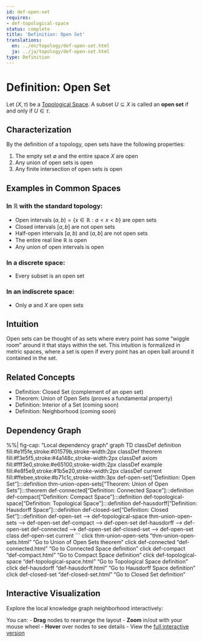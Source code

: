 ```yaml
---
id: def-open-set
requires:
- def-topological-space
status: complete
title: 'Definition: Open Set'
translations:
  en: ../en/topology/def-open-set.html
  ja: ../ja/topology/def-open-set.html
type: Definition
---
```


# Definition: Open Set {#def-open-set}

Let $(X, \tau)$ be a [Topological Space](def-topological-space.qmd). A subset $U \subseteq X$ is called an **open set** if and only if $U \in \tau$.

## Characterization

By the definition of a topology, open sets have the following properties:

1. The empty set $\emptyset$ and the entire space $X$ are open
2. Any union of open sets is open
3. Any finite intersection of open sets is open

## Examples in Common Spaces

### In $\mathbb{R}$ with the standard topology:
- Open intervals $(a, b) = \{x \in \mathbb{R} : a < x < b\}$ are open sets
- Closed intervals $[a, b]$ are not open sets
- Half-open intervals $[a, b)$ and $(a, b]$ are not open sets
- The entire real line $\mathbb{R}$ is open
- Any union of open intervals is open

### In a discrete space:
- Every subset is an open set

### In an indiscrete space:
- Only $\emptyset$ and $X$ are open sets

## Intuition

Open sets can be thought of as sets where every point has some "wiggle room" around it that stays within the set. This intuition is formalized in metric spaces, where a set is open if every point has an open ball around it contained in the set.

## Related Concepts

- Definition: Closed Set (complement of an open set)
- Theorem: Union of Open Sets (proves a fundamental property)
- Definition: Interior of a Set (coming soon)
- Definition: Neighborhood (coming soon)

## Dependency Graph

%%| fig-cap: "Local dependency graph"
graph TD
    classDef definition fill:#e1f5fe,stroke:#01579b,stroke-width:2px
    classDef theorem fill:#f3e5f5,stroke:#4a148c,stroke-width:2px
    classDef axiom fill:#fff3e0,stroke:#e65100,stroke-width:2px
    classDef example fill:#e8f5e9,stroke:#1b5e20,stroke-width:2px
    classDef current fill:#ffebee,stroke:#b71c1c,stroke-width:3px
    def-open-set["Definition: Open Set"]:::definition
    thm-union-open-sets["Theorem: Union of Open Sets"]:::theorem
    def-connected["Definition: Connected Space"]:::definition
    def-compact["Definition: Compact Space"]:::definition
    def-topological-space["Definition: Topological Space"]:::definition
    def-hausdorff["Definition: Hausdorff Space"]:::definition
    def-closed-set["Definition: Closed Set"]:::definition
    def-open-set --> def-topological-space
    thm-union-open-sets --> def-open-set
    def-compact --> def-open-set
    def-hausdorff --> def-open-set
    def-connected --> def-open-set
    def-closed-set --> def-open-set
    class def-open-set current
```
    click thm-union-open-sets "thm-union-open-sets.html" "Go to Union of Open Sets theorem"
    click def-connected "def-connected.html" "Go to Connected Space definition"
    click def-compact "def-compact.html" "Go to Compact Space definition"
    click def-topological-space "def-topological-space.html" "Go to Topological Space definition"
    click def-hausdorff "def-hausdorff.html" "Go to Hausdorff Space definition"
    click def-closed-set "def-closed-set.html" "Go to Closed Set definition"

## Interactive Visualization

Explore the local knowledge graph neighborhood interactively:

::: {.graph-viz data-id="def-open-set" data-width="700" data-height="500"}
:::

You can:
- **Drag** nodes to rearrange the layout
- **Zoom** in/out with your mouse wheel
- **Hover** over nodes to see details
- View the [full interactive version](../../output/interactive/def-open-set.html){target="_blank"}
